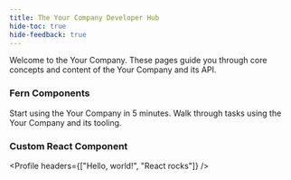 ```yaml
---
title: The Your Company Developer Hub 
hide-toc: true
hide-feedback: true
---
```


Welcome to the Your Company. These pages guide you through core concepts and content of the Your Company and its API.

### Fern Components
<CardGroup cols={2}>
  <Card
    title="Getting started"
    icon="fa-regular fa-play"
    href="/docs/get-started/overview"
  >
    Start using the Your Company in 5 minutes. 
  </Card>
  <Card
    title="Guides"
    icon="fa-regular fa-file-lines"
    href="/docs/guides"
  >
    Walk through tasks using the Your Company and its tooling. 
  </Card>
</CardGroup>

### Custom React Component


<Profile headers={["Hello, world!", "React rocks"]} />